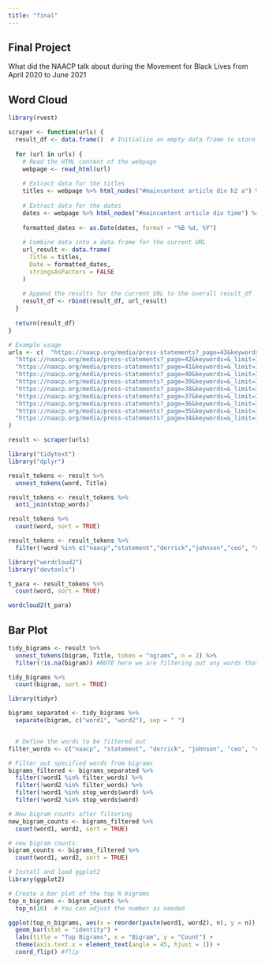 ```yaml
---
title: "final"
---
```


## Final Project

What did the NAACP talk about during the Movement for Black Lives from April 2020 to June 2021

## Word Cloud
```r
library(rvest)

scraper <- function(urls) {
  result_df <- data.frame()  # Initialize an empty data frame to store the results
  
  for (url in urls) {
    # Read the HTML content of the webpage
    webpage <- read_html(url)
    
    # Extract data for the titles
    titles <- webpage %>% html_nodes("#maincontent article div h2 a") %>% html_text()
    
    # Extract data for the dates
    dates <- webpage %>% html_nodes("#maincontent article div time") %>% html_text()
    
    formatted_dates <- as.Date(dates, format = "%B %d, %Y")
    
    # Combine data into a data frame for the current URL
    url_result <- data.frame(
      Title = titles,
      Date = formatted_dates,
      stringsAsFactors = FALSE
    )
    
    # Append the results for the current URL to the overall result_df
    result_df <- rbind(result_df, url_result)
  }
  
  return(result_df)
}

# Example usage
urls <- c(  "https://naacp.org/media/press-statements?_page=43&keywords=&_limit=12",
  "https://naacp.org/media/press-statements?_page=42&keywords=&_limit=12",
  "https://naacp.org/media/press-statements?_page=41&keywords=&_limit=12",
  "https://naacp.org/media/press-statements?_page=40&keywords=&_limit=12",
  "https://naacp.org/media/press-statements?_page=39&keywords=&_limit=12",
  "https://naacp.org/media/press-statements?_page=38&keywords=&_limit=12",
  "https://naacp.org/media/press-statements?_page=37&keywords=&_limit=12",
  "https://naacp.org/media/press-statements?_page=36&keywords=&_limit=12",
  "https://naacp.org/media/press-statements?_page=35&keywords=&_limit=12",
  "https://naacp.org/media/press-statements?_page=34&keywords=&_limit=12"
)

result <- scraper(urls)

library("tidytext")
library("dplyr")

result_tokens <- result %>%
  unnest_tokens(word, Title)

result_tokens <- result_tokens %>%
  anti_join(stop_words)

result_tokens %>%
  count(word, sort = TRUE)

result_tokens <- result_tokens %>%
  filter(!word %in% c("naacp","statement","derrick","johnson","ceo", "conference", "52nd","releases"))

library("wordcloud2")
library("devtools")

t_para <- result_tokens %>%
  count(word, sort = TRUE)

wordcloud2(t_para)

```



## Bar Plot

```r

tidy_bigrams <- result %>%
  unnest_tokens(bigram, Title, token = "ngrams", n = 2) %>%
  filter(!is.na(bigram)) #NOTE here we are filtering out any words that are not a part of

tidy_bigrams %>%
  count(bigram, sort = TRUE)

library(tidyr)

bigrams_separated <- tidy_bigrams %>%
  separate(bigram, c("word1", "word2"), sep = " ")


  # Define the words to be filtered out
filter_words <- c("naacp", "statement", "derrick", "johnson", "ceo", "conference", "52nd", "releases")

# Filter out specified words from bigrams
bigrams_filtered <- bigrams_separated %>%
  filter(!word1 %in% filter_words) %>%
  filter(!word2 %in% filter_words) %>%
  filter(!word1 %in% stop_words$word) %>%
  filter(!word2 %in% stop_words$word)

# New bigram counts after filtering
new_bigram_counts <- bigrams_filtered %>%
  count(word1, word2, sort = TRUE)

# new bigram counts:
bigram_counts <- bigrams_filtered %>%
  count(word1, word2, sort = TRUE)

# Install and load ggplot2
library(ggplot2)

# Create a bar plot of the top N bigrams
top_n_bigrams <- bigram_counts %>%
  top_n(10)  # You can adjust the number as needed

ggplot(top_n_bigrams, aes(x = reorder(paste(word1, word2), n), y = n)) +
  geom_bar(stat = "identity") +
  labs(title = "Top Bigrams", x = "Bigram", y = "Count") +
  theme(axis.text.x = element_text(angle = 45, hjust = 1)) +  
  coord_flip() #flip
```
